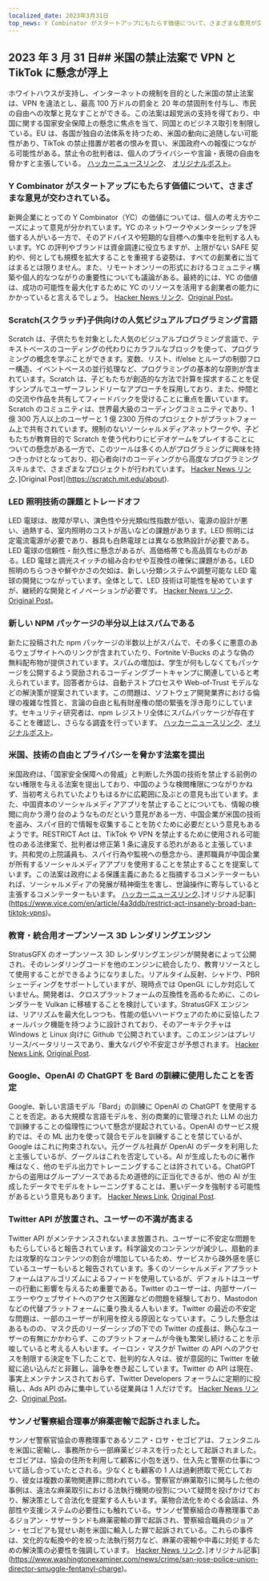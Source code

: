 ```yaml
---
localized_date: 2023年3月31日
top_news: Y Combinator がスタートアップにもたらす価値について、さまざまな意見が交わされている。
---
```




<CallToAction />

<Steps>

## 2023 年 3 月 31 日## 米国の禁止法案で VPN と TikTok に懸念が浮上

ホワイトハウスが支持し、インターネットの規制を目的とした米国の禁止法案は、VPN を違法とし、最高 100 万ドルの罰金と 20 年の禁固刑を付与し、市民の自由への攻撃と見なすことができる。この法案は超党派の支持を得ており、中国に関する国家安全保障上の懸念に焦点を当て、同国とのビジネス取引を制限している。EU は、各国が独自の法体系を持つため、米国の動向に追随しない可能性があり、TikTok の禁止措置が若者の恨みを買い、米国政府への報復につながる可能性がある。禁止令の批判者は、個人のプライバシーや言論・表現の自由を脅かすと主張している。
[ハッカーニュースリンク](http://news.ycombinator.com/item?id=35366955)、 [オリジナルポスト](https://www.youtube.com/watch?v=FWQGA_n5Z4M)。

### Y Combinator がスタートアップにもたらす価値について、さまざまな意見が交わされている。

新興企業にとっての Y Combinator（YC）の価値については、個人の考え方やニーズによって意見が分かれています。YC のネットワークやメンターシップを評価する人がいる一方で、そのアドバイスや短期的な目標への集中を批判する人もいます。YC の評判やブランドは資金調達に役立ちますが、上限がない SAFE 契約や、何としても規模を拡大することを重視する姿勢は、すべての創業者に当てはまるとは限りません。また、リモートオンリーの形式におけるコミュニティ構築や個人的なつながりの重要性についても議論がある。最終的には、YC の価値は、成功の可能性を最大化するために YC のリソースを活用する創業者の能力にかかっていると言えるでしょう。
[Hacker News リンク](http://news.ycombinator.com/item?id=35373019)、[Original Post](https://acecreamu.substack.com/p/is-y-combinator-worth-the-money)。

### Scratch(スクラッチ)子供向けの人気ビジュアルプログラミング言語

Scratch は、子供たちを対象とした人気のビジュアルプログラミング言語で、テキストベースのコーディングの代わりにカラフルなブロックを使って、プログラミングの概念を学ぶことができます。変数、リスト、if/else とループの制御フロー構造、イベントベースの並行処理など、プログラミングの基本的な原則が含まれています。Scratch は、子どもたちが創造的な方法で計算を探求することを促すシンプルでユーザーフレンドリーなアプローチを採用しており、また、仲間との交流や作品を共有してフィードバックを受けることに重点を置いています。Scratch のコミュニティは、世界最大級のコーディングコミュニティであり、1 億 300 万人以上のユーザーと 1 億 2300 万件のプロジェクトがプラットフォーム上で共有されています。規制のないソーシャルメディアネットワークや、子どもたちが教育目的で Scratch を使う代わりにビデオゲームをプレイすることについての懸念がある一方で、このツールは多くの人がプログラミングに興味を持つきっかけとなっており、初心者向けのコーディングから高度なプログラミングスキルまで、さまざまなプロジェクトが行われています。
[Hacker News リンク](http://news.ycombinator.com/item?id=35373052)、]Original Post](https://scratch.mit.edu/about).

### LED 照明技術の課題とトレードオフ

LED 電球は、故障が早い、演色性や分光類似性指数が低い、電源の設計が悪い、過熱する、室内照明のコストが高いなどの課題があります。LED 照明には定電流電源が必要であり、器具も白熱電球とは異なる放熱設計が必要である。LED 電球の信頼性・耐久性に懸念があるが、高価格帯でも高品質なものがある。LED 電球と調光スイッチの組み合わせや互換性の確保に課題がある。LED 照明のちらつきや鮮やかさの欠如は、新しい分類システムや調整可能な LED 電球の開発につながっています。全体として、LED 技術は可能性を秘めていますが、継続的な開発とイノベーションが必要です。
[Hacker News リンク](http://news.ycombinator.com/item?id=35371750)、[Original Post](https://nymag.com/strategist/article/led-light-bulbs-investigation.html)。

### 新しい NPM パッケージの半分以上はスパムである

新たに投稿された npm パッケージの半数以上がスパムで、その多くに悪意のあるウェブサイトへのリンクが含まれていたり、Fortnite V-Bucks のような偽の無料配布物が提供されています。スパムの増加は、学生が何もしなくてもパッケージを公開するよう奨励されるコーディングブートキャンプに関連していると考えられています。回答者からは、自動テストプロセスや Web-of-Trust モデルなどの解決策が提案されています。この問題は、ソフトウェア開発業界における倫理の複雑な性質と、言論の自由と私有財産権の間の緊張を浮き彫りにしています。セキュリティ研究者は、npm レジストリ全体にスパムパッケージが存在することを確認し、さらなる調査を行っています。
[ハッカーニュースリンク](http://news.ycombinator.com/item?id=35370728)、[オリジナルポスト](https://blog.sandworm.dev/one-in-two-new-npm-packages-is-seo-spam-right-now)。

### 米国、技術の自由とプライバシーを脅かす法案を提出

米国政府は、「国家安全保障への脅威」と判断した外国の技術を禁止する前例のない権限を与える法案を提出しており、中国のような検閲権限につながりかねず、当初考えられていたよりもはるかに広範囲に及ぶとの意見も出ています。また、中国資本のソーシャルメディアアプリを禁止することについても、情報の検閲に向かう滑り台のようなものだという意見がある一方、中国企業が米国の技術を盗み、スパイ目的で情報を収集することを防ぐために必要だという意見もあるようです。RESTRICT Act は、TikTok や VPN を禁止するために使用される可能性のある法律案で、批判者は修正第 1 条に違反する恐れがあると主張しています。共和党の上院議員も、スパイ行為や監視への懸念から、連邦職員が中国企業が所有するソーシャルメディアアプリを使用することを禁止することを提案しています。この法案は政府による保護主義にあたると指摘するコメンテーターもいれば、ソーシャルメディアの発展が精神衛生を害し、世論操作に寄与していると主張するコメンテーターもいます。
[ハッカーニュースリンク](http://news.ycombinator.com/item?id=35369075)、]オリジナル記事](https://www.vice.com/en/article/4a3ddb/restrict-act-insanely-broad-ban-tiktok-vpns)。

### 教育・統合用オープンソース 3D レンダリングエンジン

StratusGFX のオープンソース 3D レンダリングエンジンが開発者によって公開され、そのレンダリングコードを他のエンジンに統合したり、教育リソースとして使用することができるようになりました。リアルタイム反射、シャドウ、PBR シェーディングをサポートしていますが、現時点では OpenGL にしか対応していません。開発者は、クロスプラットフォームの互換性を高めるために、このレンダラーを Vulkan に移植することを検討しています。StratusGFX エンジンは、リアリズムを最大化しつつも、性能の低いハードウェアのために妥協したフォールバック機能を持つように設計されており、そのアーキテクチャは Windows と Linux 向けに Github で公開されています。このエンジンはプレリリース/ベータリリースであり、重大なバグや不安定さが予想されます。
[Hacker News Link](http://news.ycombinator.com/item?id=35370284), [Original Post](https://github.com/KTStephano/StratusGFX).

### Google、OpenAI の ChatGPT を Bard の訓練に使用したことを否定

Google、新しい言語モデル「Bard」の訓練に OpenAI の ChatGPT を使用することを否定。ある大規模な言語モデルを、別の商業的に管理された LLM の出力で訓練することの倫理性について懸念が提起されている。OpenAI のサービス規約では、その ML 出力を使って競合モデルを訓練することを禁じているが、Google はこれに拘束されない。元グーグル社員が OpenAI のデータを利用したと主張しているが、グーグルはこれを否定している。AI が生成したものに著作権はなく、他のモデル出力でトレーニングすることは許されている。ChatGPT からの盗用はグループソースであるため道徳的に正当化できるが、他の AI が生成したデータでモデルをトレーニングすることは、悪いデータを強制する可能性があるという意見もあります。
[Hacker News Link](http://news.ycombinator.com/item?id=35370915), [Original Post](https://twitter.com/steventey/status/1641267979399704576).

### Twitter API が放置され、ユーザーの不満が高まる

Twitter API がメンテナンスされないまま放置され、ユーザーに不安定な問題をもたらしていると報告されています。科学論文のコンテンツが減少し、扇動的または攻撃的なコンテンツの割合が増加しているため、サービスから疎外感を感じているユーザーもいると報告されています。多くのソーシャルメディアプラットフォームはアルゴリズムによるフィードを使用しているが、デフォルトはユーザーの行動に影響を与えるため重要である。Twitter のユーザーは、内部サーバーエラーやウェブサイトへのアクセス困難などの問題を経験しており、Mastodon などの代替プラットフォームに乗り換える人もいます。Twitter の最近の不安定な問題は、一部のユーザーが利用を控える原因となっています。こうした懸念はあるものの、マスク氏のリーダーシップの下での Twitter の成長は、熱心なユーザーの有無にかかわらず、このプラットフォームが今後も繁栄し続けることを示唆していると考える人もいます。イーロン・マスクが Twitter の API へのアクセスを制限する決定を下したことで、批判的な人々は、彼が意図的に Twitter を破綻に追い込んだと非難し、論争を巻き起こしています。Twitter の API は現在、事実上メンテナンスされておらず、Twitter Developers フォーラムに定期的に投稿し、Ads API のみに集中している従業員は 1 人だけです。
[Hacker News リンク](http://news.ycombinator.com/item?id=35370152)、[Original Post](https://snarfed.org/the-twitter-api-is-now-effectively-unmaintained)。

### サンノゼ警察組合理事が麻薬密輸で起訴されました。

サンノゼ警察官協会の専務理事であるソニア・ロサ・セゴビアは、フェンタニルを米国に密輸し、事務所から一部麻薬ビジネスを行ったとして起訴されました。セゴビアは、協会の住所を利用して顧客に小包を送り、仕入先と警察の仕事について話し合っていたとされる。少なくとも顧客の 1 人は過剰摂取で死亡しており、彼女は複数の薬物関連罪に問われている。警察官が麻薬取引に関与した他の事例は、違法な麻薬取引における法執行機関の役割について疑問を投げかけており、解決策として合法化を提案する人もいます。薬物合法化をめぐる会話は、外部性や支援システムの必要性にも触れている。サンノゼ警察組合の専務理事であるジョアン・サザーランドも麻薬密輸の罪で起訴され、警察組合職員のジョアン・セゴビアも覚せい剤を米国に輸入した罪で起訴されている。これらの事件は、文化的な転換や的を絞った法執行努力など、麻薬の密輸や中毒に対処するための解決策の必要性を強調しています。
[Hacker News リンク](http://news.ycombinator.com/item?id=35376488)、]オリジナル記事](https://www.washingtonexaminer.com/news/crime/san-jose-police-union-director-smuggle-fentanyl-charge)。

</Steps>
